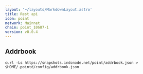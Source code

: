 ```yaml
---
layout: '~/layouts/MarkdownLayout.astro'
title: Rest api
icon: point
network: Mainnet
chain: point_10687-1
version: v0.0.4
---
```

## Addrbook

```
curl -Ls https://snapshots.indonode.net/point/addrbook.json > $HOME/.pointd/config/addrbook.json
```